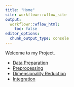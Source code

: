 ```yaml
---
title: "Home"
site: workflowr::wflow_site
output:
  workflowr::wflow_html:
    toc: false
editor_options:
  chunk_output_type: console
---
```


Welcome to my Project.


- [Data Preparation](00_DataPreparation.html)
- [Preprocessing](01_Preprocessing.html)
- [Dimensionality Reduction](02_DimensionalityReduction.html)
- [Integration](03_Integration_Batchelor.html)
